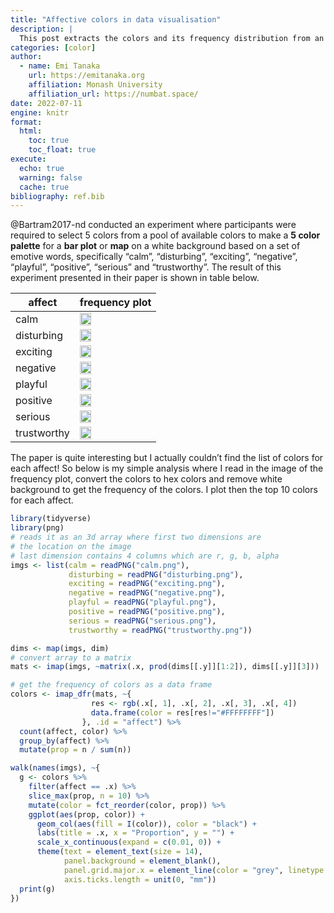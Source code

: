 ```yaml
---
title: "Affective colors in data visualisation"
description: |
  This post extracts the colors and its frequency distribution from an experiment where participants were required to make a five color palette based on certain set of emotions. 
categories: [color]
author:
  - name: Emi Tanaka
    url: https://emitanaka.org
    affiliation: Monash University
    affiliation_url: https://numbat.space/
date: 2022-07-11
engine: knitr
format:
  html:
    toc: true
    toc_float: true
execute:
  echo: true
  warning: false
  cache: true
bibliography: ref.bib
---
```


@Bartram2017-nd conducted an experiment where participants were required to select 5 colors from a pool of available colors to make a **5 color palette** for a **bar plot** or **map** on a white background based on a set of emotive words, specifically "calm", "disturbing", "exciting", "negative", "playful", "positive", "serious" and "trustworthy". The result of this experiment presented in their paper is shown in table below.

affect | frequency plot
--- | ---
calm | <img src="calm.png" width="40%">
disturbing | <img src="disturbing.png" width="40%">
exciting | <img src="exciting.png" width="40%">
negative | <img src="negative.png" width="40%">
playful | <img src="playful.png" width="40%">
positive | <img src="positive.png" width="40%">
serious | <img src="serious.png" width="40%">
trustworthy | <img src="trustworthy.png" width="40%">

The paper is quite interesting but I actually couldn't find the list of colors for each affect! So below is my simple analysis where I read in the image of the frequency plot, convert the colors to hex colors and remove white background to get the frequency of the colors. I plot then the top 10 colors for each affect. 

```r
library(tidyverse)
library(png)
# reads it as an 3d array where first two dimensions are
# the location on the image 
# last dimension contains 4 columns which are r, g, b, alpha
imgs <- list(calm = readPNG("calm.png"),
             disturbing = readPNG("disturbing.png"),
             exciting = readPNG("exciting.png"),
             negative = readPNG("negative.png"),
             playful = readPNG("playful.png"),
             positive = readPNG("positive.png"),
             serious = readPNG("serious.png"),
             trustworthy = readPNG("trustworthy.png"))

dims <- map(imgs, dim)
# convert array to a matrix
mats <- imap(imgs, ~matrix(.x, prod(dims[[.y]][1:2]), dims[[.y]][3]))

# get the frequency of colors as a data frame
colors <- imap_dfr(mats, ~{
                  res <- rgb(.x[, 1], .x[, 2], .x[, 3], .x[, 4])
                  data.frame(color = res[res!="#FFFFFFFF"]) 
                }, .id = "affect") %>% 
  count(affect, color) %>% 
  group_by(affect) %>% 
  mutate(prop = n / sum(n))
```

```r
walk(names(imgs), ~{
  g <- colors %>% 
    filter(affect == .x) %>% 
    slice_max(prop, n = 10) %>% 
    mutate(color = fct_reorder(color, prop)) %>% 
    ggplot(aes(prop, color)) +
      geom_col(aes(fill = I(color)), color = "black") + 
      labs(title = .x, x = "Proportion", y = "") +
      scale_x_continuous(expand = c(0.01, 0)) +
      theme(text = element_text(size = 14),
            panel.background = element_blank(),
            panel.grid.major.x = element_line(color = "grey", linetype = "dashed"),
            axis.ticks.length = unit(0, "mm"))
  print(g)
})

```


